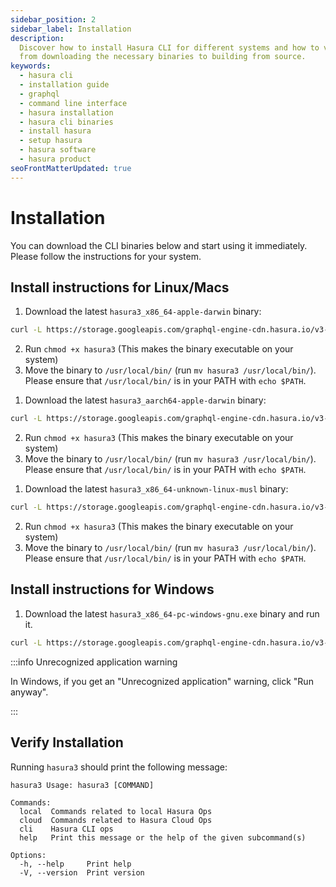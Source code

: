 ```yaml
---
sidebar_position: 2
sidebar_label: Installation
description:
  Discover how to install Hasura CLI for different systems and how to verify your installation. Learn about the process,
  from downloading the necessary binaries to building from source.
keywords:
  - hasura cli
  - installation guide
  - graphql
  - command line interface
  - hasura installation
  - hasura cli binaries
  - install hasura
  - setup hasura
  - hasura software
  - hasura product
seoFrontMatterUpdated: true
---
```



# Installation

You can download the CLI binaries below and start using it immediately. Please follow the instructions for your system.

## Install instructions for Linux/Macs

<Tabs groupId="os-preference" className="api-tabs">

<TabItem value="intel" label="Intel Macs">

1. Download the latest `hasura3_x86_64-apple-darwin` binary:

```bash
curl -L https://storage.googleapis.com/graphql-engine-cdn.hasura.io/v3-cli/latest/hasura3_x86_64-apple-darwin -o hasura3
```

2. Run `chmod +x hasura3` (This makes the binary executable on your system)
3. Move the binary to `/usr/local/bin/` (run `mv hasura3 /usr/local/bin/`). Please ensure that `/usr/local/bin/` is in
   your PATH with `echo $PATH`.

</TabItem>

<TabItem value="silicon" label="M1 / M2 Macs">

1. Download the latest `hasura3_aarch64-apple-darwin` binary:

```bash
curl -L https://storage.googleapis.com/graphql-engine-cdn.hasura.io/v3-cli/latest/hasura3_aarch64-apple-darwin -o hasura3
```

2. Run `chmod +x hasura3` (This makes the binary executable on your system)
3. Move the binary to `/usr/local/bin/` (run `mv hasura3 /usr/local/bin/`). Please ensure that `/usr/local/bin/` is in
   your PATH with `echo $PATH`.

</TabItem>

<TabItem value="linux" label="Linux">

1. Download the latest `hasura3_x86_64-unknown-linux-musl` binary:

```bash
curl -L https://storage.googleapis.com/graphql-engine-cdn.hasura.io/v3-cli/latest/hasura3_x86_64-unknown-linux-musl -o hasura3
```

2. Run `chmod +x hasura3` (This makes the binary executable on your system)
3. Move the binary to `/usr/local/bin/` (run `mv hasura3 /usr/local/bin/`). Please ensure that `/usr/local/bin/` is in
   your PATH with `echo $PATH`.

</TabItem>
</Tabs>

## Install instructions for Windows

1. Download the latest `hasura3_x86_64-pc-windows-gnu.exe` binary and run it.

```bash
curl -L https://storage.googleapis.com/graphql-engine-cdn.hasura.io/v3-cli/latest/hasura3_x86_64-pc-windows-gnu.exe -o hasura3.exe
```

:::info Unrecognized application warning

In Windows, if you get an "Unrecognized application" warning, click "Run anyway".

:::

## Verify Installation

Running `hasura3` should print the following message:

```
hasura3 Usage: hasura3 [COMMAND]

Commands:
  local  Commands related to local Hasura Ops
  cloud  Commands related to Hasura Cloud Ops
  cli    Hasura CLI ops
  help   Print this message or the help of the given subcommand(s)

Options:
  -h, --help     Print help
  -V, --version  Print version

```
